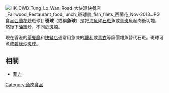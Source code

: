 [[File:HK_CWB_Tung_Lo_Wan_Road_大快活快餐店_Fairwood_Restaurant_food_lunch_斑球腩_fish_filets_西蘭花_Nov-2013.JPG|thumb]]食品[[西蘭花|西蘭花]][[炒|炒]]斑球]]
'''斑球'''（或稱'''魚球'''）是把[[海魚|海魚]]如[[石斑|石斑]]魚或[[青斑|青斑]]魚起肉後切塊，然後下[[油|油]][[鑊|鑊]][[炒|炒]]，不同於[[斑腩|斑腩]]。

現在香港的[[茶餐廳|茶餐廳]]和[[快餐店|快餐店]]通常用急凍的[[龍利|龍利]]或[[青衣魚|青衣]]等廉價雜魚替代石斑。斑球可煮成[[碧綠炒斑球|碧綠炒斑球]]。

== 相關 ==
*[[菲力|菲力]]

{{Ingredients-stub}}
[[Category:魚肉食品|Category:魚肉食品]]